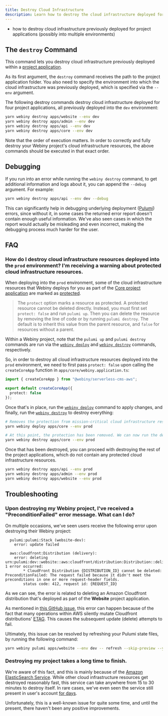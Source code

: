 ```yaml
---
title: Destroy Cloud Infrastructure
description: Learn how to destroy the cloud infrastructure deployed for your project applications, using the Webiny CLI.
---
```



<Alert type="success" title="What you’ll learn">

- how to destroy cloud infrastructure previously deployed for project applications (possibly into multiple environments)

</Alert>

<!-- ## The `destroy` command

To make it a bit easier for users that are just testing Webiny or want to quickly destroy all of the deployed cloud infrastructure, Webiny CLI provides the `destroy` command, which destroys all of the cloud infrastructure, deployed by the three applications that are by default included in a Webiny project.

To destroy all deployed cloud infrastructure, in your terminal of choice, and in your project root, execute the following command:

```
yarn webiny destroy
```

<Alert type="danger">

Although this may seem as a convenient way to get rid of everything that was previously deployed, be cautious when using this command. Once cloud infrastructure is destroyed, in most cases, it cannot be brought back, which means you could potentially loose your data, files, and similar.

</Alert>

### Different environments
The `destroy` command destroys the cloud infrastructure that was deployed into the `dev` environment by default. You can specify a different environment with the `--env` argument. For example, to destroy cloud infrastructure that was deployed into the `prod` environment, you can run the following command:

```
yarn webiny destroy --env prod
```
-->

## The `destroy` Command

This command lets you destroy cloud infrastructure previously deployed within a [project application](../../core-development-concepts/project-organization/project-applications-and-packages). <!-- This can be handy if you want to avoid completely destroying all cloud infrastructure that was deployed by the default project applications, which is what the shown `destroy` command does. -->

As its first argument, the `destroy` command receives the path to the project application folder. You also need to specify the environment into which the cloud infrastructure was previously deployed, which is specified via the `--env` argument.

<!-- Note that, unlike with the `destroy` command, the `--env` argument is not optional and it needs to be provided explicitly. -->

The following destroy commands destroy cloud infrastructure deployed for four project applications, all previously deployed into the `dev` environment:

```bash
yarn webiny destroy apps/website --env dev
yarn webiny destroy apps/admin --env dev
yarn webiny destroy apps/api --env dev
yarn webiny destroy apps/core --env dev
```

Note that the order of execution matters. In order to correctly and fully destroy your Webiny project's cloud infrastructure resources, the above commands should be executed in that exact order.

## Debugging

If you run into an error while running the `webiny destroy` command, to get additional information and logs about it, you can append the `--debug` argument. For example:

```bash
yarn webiny destroy apps/api --env dev --debug
```

This can significantly help in debugging underlying deployment ([Pulumi](../../infrastructure/pulumi-iac/iac-with-pulumi)) errors, since without it, in some cases the returned error report doesn't contain enough useful information. We've also seen cases in which the report would actually be misleading and even incorrect, making the debugging process much harder for the user.

## FAQ

### How do I destroy cloud infrastructure resources deployed into the `prod` environment? I'm receiving a warning about protected cloud infrastructure resources.

When deploying into the `prod` environment, some of the cloud infrastructure resources that Webiny deploys for you as part of the [Core project application](/docs/{version}/architecture/core/overview) are marked as [protected](https://www.pulumi.com/docs/intro/concepts/resources/#protect).

> The `protect` option marks a resource as protected. A protected resource cannot be deleted directly. Instead, you must first set `protect: false` and run `pulumi up`. Then you can delete the resource by removing the line of code or by running `pulumi destroy`. The default is to inherit this value from the parent resource, and `false` for resources without a parent.

<Alert type="info">

Within a Webiny project, note that the `pulumi up` and `pulumi destroy` commands are run via the [`webiny deploy`](../../core-development-concepts/basics/project-deployment) and [`webiny destroy`](../../infrastructure/basics/destroy-cloud-infrastructure) commands, respectively.

</Alert>

So, in order to destroy all cloud infrastructure resources deployed into the `prod` environment, we need to first pass `protect: false` upon calling the `createCoreApp` function in `apps/core/webiny.application.ts`:

```ts
import { createCoreApp } from "@webiny/serverless-cms-aws";

export default createCoreApp({
  protect: false
});
```

Once that's in place, run the [`webiny deploy`](../../core-development-concepts/basics/project-deployment) command to apply changes, and finally, run the [`webiny destroy`](../../infrastructure/basics/destroy-cloud-infrastructure) to destroy everything:

```bash
# Removes the protection from mission-critical cloud infrastructure resources.
yarn webiny deploy apps/core --env prod

# At this point, the protection has been removed. We can now run the destroy command.
yarn webiny destroy apps/core --env prod
```

Once that has been destroyed, you can proceed with destroying the rest of the project applications, which do not contain any protected cloud infrastructure resources.

```bash
yarn webiny destroy apps/api --env prod
yarn webiny destroy apps/admin --env prod
yarn webiny destroy apps/website --env prod
```

## Troubleshooting

### Upon destroying my Webiny project, I've received a "PreconditionFailed" error message. What can I do?

On multiple occasions, we've seen users receive the following error upon destroying their Webiny project:

```text
  pulumi:pulumi:Stack (website-dev):
    error: update failed
 
  aws:cloudfront:Distribution (delivery):
    error: deleting urn:pulumi:dev::website::aws:cloudfront/distribution:Distribution::delivery: 1 error occurred:
        * CloudFront Distribution {DISTRIBUTION_ID} cannot be deleted: PreconditionFailed: The request failed because it didn't meet the preconditions in one or more request-header fields.
        status code: 412, request id: {REQUEST_ID}
```

As we can see, the error is related to deleting an Amazon Cloudfront distribution that's deployed as part of the **Website** project application. 

As mentioned in [this GitHub issue](https://github.com/pulumi/pulumi-aws/issues/308#issuecomment-415928729), this error can happen because of the fact that many operations within AWS silently mutate Cloudfront distributions' [ETAG](https://docs.aws.amazon.com/AmazonCloudFront/latest/DeveloperGuide/RequestAndResponseBehaviorCustomOrigin.html). This causes the subsequent update (delete) attempts to fail.

Ultimately, this issue can be resolved by refreshing your Pulumi state files, by running the following command: 

```bash
yarn webiny pulumi apps/website --env dev -- refresh --skip-preview --yes
```

### Destroying my project takes a long time to finish.

We're aware of this fact, and this is mainly because of the [Amazon ElasticSearch Service](https://aws.amazon.com/elasticsearch-service/). While other cloud infrastructure resources get destroyed reasonably fast, this service can take anywhere from 15 to 30 minutes to destroy itself. In rare cases, we've even seen the service still present in user's account [for days](https://forums.aws.amazon.com/thread.jspa?threadID=233859).

Unfortunately, this is a well-known issue for quite some time, and until the present, there haven't been any positive improvements.
